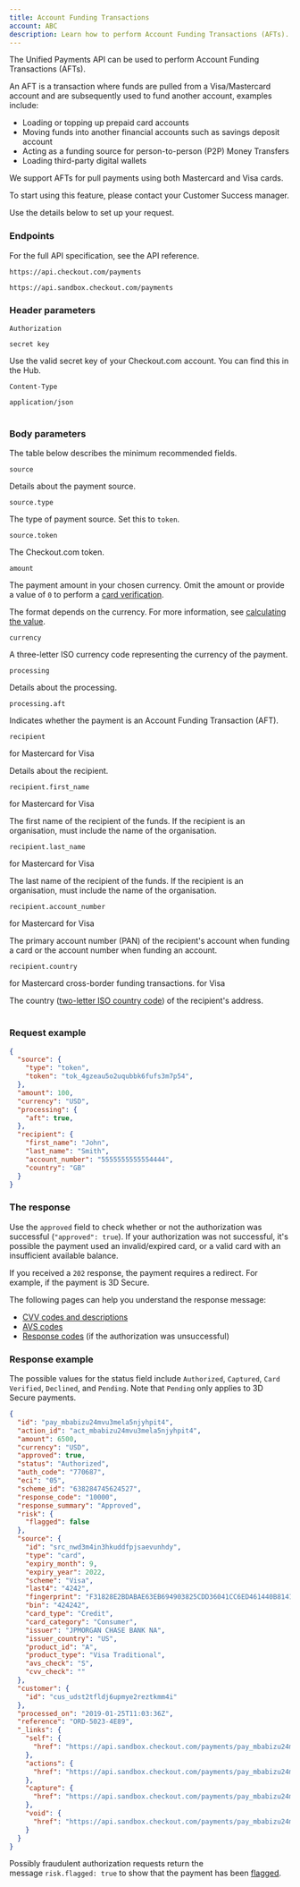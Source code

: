```yaml
---
title: Account Funding Transactions
account: ABC
description: Learn how to perform Account Funding Transactions (AFTs).
---
```


The Unified Payments API can be used to perform Account Funding Transactions (AFTs).

An AFT is a transaction where funds are pulled from a Visa/Mastercard account and are subsequently used to fund another account, examples include:

* Loading or topping up prepaid card accounts
* Moving funds into another financial accounts such as savings deposit account
* Acting as a funding source for person-to-person (P2P) Money Transfers
* Loading third-party digital wallets


<TipBox variant="tip">

We support AFTs for pull payments using both Mastercard and Visa cards.

</TipBox>
<TipBox variant="info">

To start using this feature, please contact your Customer Success manager.

</TipBox>

Use the details below to set up your request.

### Endpoints

For the full API specification, see the <ExternalLink href="https://api-reference.checkout.com/#tag/Payments/paths/~1payments/post" >API reference</ExternalLink>.

<tabs>
<tab title="Live">
<LineCodeWrapper type="post">

`https://api.checkout.com/payments`

</LineCodeWrapper>
</tab>
<tab title="Sandbox">
<LineCodeWrapper type="post">

`https://api.sandbox.checkout.com/payments`

</LineCodeWrapper>
</tab>
</tabs>

### Header parameters

<Table>
<TableHead headers={['Header', 'Value']} />
<TableBody>
<TableRow>
<TableCell>

`Authorization`

<StatusTag type="required" />
</TableCell>
<TableCell>

`secret key`

<InfoBox>

Use the valid secret key of your Checkout.com account. You can find this in the <ExternalLink href="https://hub.checkout.com/v2" >Hub</ExternalLink>.

</InfoBox>
</TableCell>
</TableRow>
<TableRow>
<TableCell>

`Content-Type`

<StatusTag type="required" />
</TableCell>
<TableCell>

`application/json`

</TableCell>
</TableRow>

</TableBody>
</Table>

### Body parameters

The table below describes the minimum recommended fields.

<Table>
<TableHead headers={['Field name', 'Description']} />
<TableBody>
<TableRow>
<TableCell>

`source`
<StatusTag type="required" />
<TypeTag type="object" />
</TableCell>
<TableCell>

Details about the payment source.

</TableCell>
</TableRow>
<TableRow>
<TableCell>

`source.type`

<StatusTag type="required" />
<TypeTag type="string" />

</TableCell>
<TableCell>

The type of payment source. Set this to `token`.

</TableCell>
</TableRow>
<TableRow>
<TableCell>

`source.token`

<StatusTag type="required" />
<TypeTag type="string" />

</TableCell>
<TableCell>

The Checkout.com token.

</TableCell>
</TableRow>
<TableRow>
<TableCell>

`amount`

<StatusTag type="optional" />
<TypeTag type="integer" />

</TableCell>
<TableCell>

The payment amount in your chosen currency. Omit the amount or provide a value of `0` to perform a [card verification](/risk-management/card-verification).

<InfoBox>

The format depends on the currency. For more information, see [calculating the value](/resources/calculating-the-value).

</InfoBox>

</TableCell>
</TableRow>
<TableRow>
<TableCell>

`currency`

<StatusTag type="required" />
<TypeTag type="string" />

</TableCell>
<TableCell>

A three-letter ISO currency code representing the currency of the payment.

</TableCell>
</TableRow>
<TableRow>
<TableCell>

`processing`

<StatusTag type="optional" />
<TypeTag type="object" />

</TableCell>
<TableCell>

Details about the processing.

</TableCell>
</TableRow>
<TableRow>
<TableCell>

`processing.aft`

<StatusTag type="optional" />
<TypeTag type="boolean" />

</TableCell>
<TableCell>

Indicates whether the payment is an Account Funding Transaction (AFT).

</TableCell>
</TableRow>
<TableRow>
<TableCell>

`recipient`

<StatusTag type="required" /> for Mastercard
<StatusTag type="optional" /> for Visa
<TypeTag type="object" />

</TableCell>
<TableCell>

Details about the recipient.

</TableCell>
</TableRow>
<TableRow>
<TableCell>

`recipient.first_name`

<StatusTag type="required" /> for Mastercard
<StatusTag type="optional" /> for Visa
<TypeTag type="string" />

</TableCell>
<TableCell>

The first name of the recipient of the funds. If the recipient is an organisation, must include the name of the organisation.

</TableCell>
</TableRow>
<TableRow>
<TableCell>

`recipient.last_name`

<StatusTag type="required" /> for Mastercard
<StatusTag type="optional" /> for Visa
<TypeTag type="string" />

</TableCell>
<TableCell>

The last name of the recipient of the funds. If the recipient is an organisation, must include the name of the organisation.

</TableCell>
</TableRow>
<TableRow>
<TableCell>

`recipient.account_number`

<StatusTag type="required" /> for Mastercard
<StatusTag type="optional" /> for Visa
<TypeTag type="string" />

</TableCell>
<TableCell>

The primary account number (PAN) of the recipient's account when funding a card or the account number when funding an account.

</TableCell>
</TableRow>
<TableRow>
<TableCell>

`recipient.country`

<StatusTag type="required" /> for Mastercard cross-border funding transactions.
<StatusTag type="optional" /> for Visa
<TypeTag type="string" />

</TableCell>
<TableCell>

The country ([two-letter ISO country code](/resources/codes/country-codes)) of the recipient's address.

</TableCell>
</TableRow>
</TableBody>
</Table>

### Request example

```json
{
  "source": {
    "type": "token",
    "token": "tok_4gzeau5o2uqubbk6fufs3m7p54",
  },
  "amount": 100,
  "currency": "USD",
  "processing": {
    "aft": true,
  },
  "recipient": {
    "first_name": "John",
    "last_name": "Smith",
    "account_number": "5555555555554444",
    "country": "GB"
  }
}
```

### The response

Use the `approved` field to check whether or not the authorization was successful (`"approved": true`). If your authorization was not successful, it's possible the payment used an invalid/expired card, or a valid card with an insufficient available balance.

If you received a `202` response, the payment requires a redirect. For example, if the payment is 3D Secure.

<TipBox variant="tip">

The following pages can help you understand the response message:

*   [CVV codes and descriptions](/resources/codes/cvv-response-codes)
*   [AVS codes](/resources/codes/avs-codes)
*   [Response codes](/resources/codes/response-codes) (if the authorization was unsuccessful)

</TipBox>

### Response example

The possible values for the status field include `Authorized`, `Captured`, `Card Verified`, `Declined`, and `Pending`. Note that `Pending` only applies to 3D Secure payments.

```json
{
  "id": "pay_mbabizu24mvu3mela5njyhpit4",
  "action_id": "act_mbabizu24mvu3mela5njyhpit4",
  "amount": 6500,
  "currency": "USD",
  "approved": true,
  "status": "Authorized",
  "auth_code": "770687",
  "eci": "05",
  "scheme_id": "638284745624527",
  "response_code": "10000",
  "response_summary": "Approved",
  "risk": {
    "flagged": false
  },
  "source": {
    "id": "src_nwd3m4in3hkuddfpjsaevunhdy",
    "type": "card",
    "expiry_month": 9,
    "expiry_year": 2022,
    "scheme": "Visa",
    "last4": "4242",
    "fingerprint": "F31828E2BDABAE63EB694903825CDD36041CC6ED461440B81415895855502832",
    "bin": "424242",
    "card_type": "Credit",
    "card_category": "Consumer",
    "issuer": "JPMORGAN CHASE BANK NA",
    "issuer_country": "US",
    "product_id": "A",
    "product_type": "Visa Traditional",
    "avs_check": "S",
    "cvv_check": ""
  },
  "customer": {
    "id": "cus_udst2tfldj6upmye2reztkmm4i"
  },
  "processed_on": "2019-01-25T11:03:36Z",
  "reference": "ORD-5023-4E89",
  "_links": {
    "self": {
      "href": "https://api.sandbox.checkout.com/payments/pay_mbabizu24mvu3mela5njyhpit4"
    },
    "actions": {
      "href": "https://api.sandbox.checkout.com/payments/pay_mbabizu24mvu3mela5njyhpit4/actions"
    },
    "capture": {
      "href": "https://api.sandbox.checkout.com/payments/pay_mbabizu24mvu3mela5njyhpit4/captures"
    },
    "void": {
      "href": "https://api.sandbox.checkout.com/payments/pay_mbabizu24mvu3mela5njyhpit4/voids"
    }
  }
}
```

<TipBox variant="info">

Possibly fraudulent authorization requests return the message `risk.flagged: true` to show that the payment has been [flagged](/risk-management/flagged-payments).

</TipBox>
